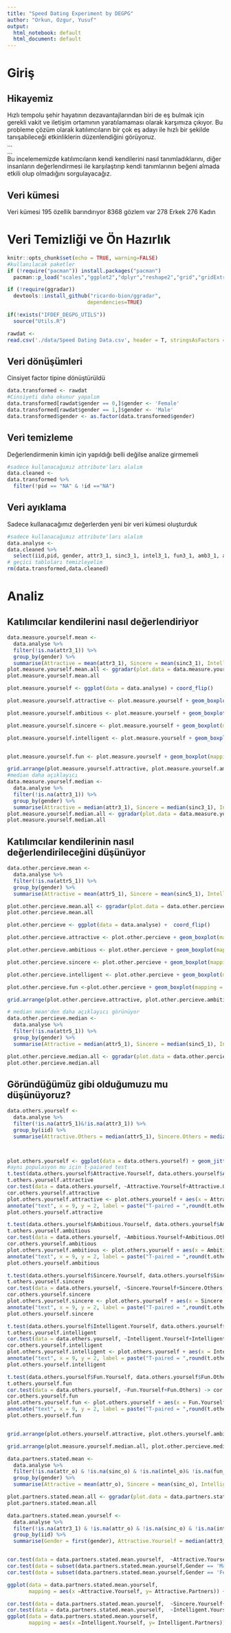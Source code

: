 ---
title: "Speed Dating Experiment by DEGPG"
author: "Orkun, Ozgur, Yusuf"
output:
  html_notebook: default
  html_document: default
---


# Giriş
## Hikayemiz
Hızlı tempolu şehir hayatının dezavantajlarından biri de eş bulmak için gerekli vakit ve iletişim ortamının yaratılamaması olarak karşımıza çıkıyor.
Bu probleme çözüm olarak katılımcıların bir çok eş adayı ile hızlı bir şekilde tanışabileceği etkinliklerin düzenlendiğini görüyoruz.<br>
...<br>
...<br>
Bu incelememizde katılımcıların kendi kendilerini nasıl tanımladıklarını, diğer insanların değerlendirmesi ile karşılaştırıp kendi tanımlarının beğeni almada etkili olup olmadığını sorgulayacağız. 

## Veri kümesi
Veri kümesi 195 özellik barındırıyor
8368 gözlem var
278 Erkek
276 Kadın

# Veri Temizliği ve Ön Hazırlık
```{r setup, include=FALSE}
knitr::opts_chunk$set(echo = TRUE, warning=FALSE)
#kullanılacak paketler
if (!require("pacman")) install.packages("pacman")
  pacman::p_load("scales","ggplot2","dplyr","reshape2","grid","gridExtra","devtools")

if (!require(ggradar))
  devtools::install_github("ricardo-bion/ggradar", 
                          dependencies=TRUE)

if(!exists("IFDEF_DEGPG_UTILS"))
  source("Utils.R")

rawdat <- 
read.csv('./data/Speed Dating Data.csv', header = T, stringsAsFactors = F)
```

## Veri dönüşümleri
Cinsiyet factor tipine dönüştürüldü
```{r tranformations, echo = FALSE}
data.transformed <- rawdat
#Cinsiyeti daha okunur yapalım
data.transformed[rawdat$gender == 0,]$gender <- 'Female'
data.transformed[rawdat$gender == 1,]$gender <- 'Male'
data.transformed$gender <- as.factor(data.transformed$gender)
```

## Veri temizleme
Değerlendirmenin kimin için yapıldığı belli değilse analize girmemeli
```{r data clean, echo = FALSE}
#sadece kullanacağımız attribute'ları alalım
data.cleaned <-
data.transformed %>%
  filter(!pid == "NA" & !id =="NA")
```

## Veri ayıklama
Sadece kullanacağımız değerlerden yeni bir veri kümesi oluşturduk
```{r data selection, echo = FALSE}
#sadece kullanacağımız attribute'ları alalım
data.analyse <-
data.cleaned %>%
  select(iid,pid, gender, attr3_1, sinc3_1, intel3_1, fun3_1, amb3_1, attr5_1, sinc5_1, intel5_1, fun5_1, amb5_1, attr, sinc, intel, fun, amb, shar,attr_o, sinc_o, intel_o, fun_o, amb_o, shar_o,dec_o,dec)
# geçici tabloları temizleyelim
rm(data.transformed,data.cleaned)

```
# Analiz
## Katılımcılar kendilerini nasıl değerlendiriyor

```{r how  measure yourself, echo = FALSE}
data.measure.yourself.mean <-
  data.analyse %>% 
  filter(!is.na(attr3_1)) %>%
  group_by(gender) %>% 
  summarise(Attractive = mean(attr3_1), Sincere = mean(sinc3_1), Intelligent = mean(intel3_1), Fun = mean(fun3_1), Ambitious = mean(amb3_1)) 
plot.measure.yourself.mean.all <- ggradar(plot.data = data.measure.yourself.mean, grid.mid = 5, grid.max = 10, legend.title = "Gender", grid.label.size =3,axis.label.size=4 )
plot.measure.yourself.mean.all

plot.measure.yourself <- ggplot(data = data.analyse) + coord_flip()

plot.measure.yourself.attractive <- plot.measure.yourself + geom_boxplot(mapping = aes(x = gender, y = attr3_1)) + labs(y="Attractiveness", x ="Gender", title = "How Attractive Are You?")

plot.measure.yourself.ambitious <- plot.measure.yourself + geom_boxplot(mapping = aes(x = gender, y = amb3_1)) + labs(y="Ambitious", x ="Gender", title = "How Ambitious Are You?")

plot.measure.yourself.sincere <- plot.measure.yourself + geom_boxplot(mapping = aes(x = gender, y = sinc3_1)) + labs(y="Sincere", x ="Gender", title = "How Sincere Are You?")

plot.measure.yourself.intelligent <- plot.measure.yourself + geom_boxplot(mapping = aes(x = gender, y = intel3_1)) + labs(y="Intelligent", x ="Gender", title = "How Intelligence Are You?")


plot.measure.yourself.fun <- plot.measure.yourself + geom_boxplot(mapping = aes(x = gender, y = intel3_1)) + labs(y="Fun", x ="Gender", title = "How Fun Are You?")

grid.arrange(plot.measure.yourself.attractive, plot.measure.yourself.ambitious, plot.measure.yourself.sincere, plot.measure.yourself.intelligent, plot.measure.yourself.fun, ncol = 1)
#median daha açıklayıcı
data.measure.yourself.median <-
  data.analyse %>% 
  filter(!is.na(attr3_1)) %>%
  group_by(gender) %>% 
  summarise(Attractive = median(attr3_1), Sincere = median(sinc3_1), Intelligent = median(intel3_1), Fun = median(fun3_1), Ambitious = median(amb3_1)) 
plot.measure.yourself.median.all <- ggradar(plot.data = data.measure.yourself.median, grid.mid = 5, grid.max = 10, legend.title = "Gender", grid.label.size =3,axis.label.size=4 )
plot.measure.yourself.median.all

```

## Katılımcılar kendilerinin nasıl değerlendirileceğini düşünüyor

```{r how  other percieve, echo = FALSE}
data.other.percieve.mean <-
  data.analyse %>% 
  filter(!is.na(attr5_1)) %>%
  group_by(gender) %>% 
  summarise(Attractive = mean(attr5_1), Sincere = mean(sinc5_1), Intelligent = mean(intel5_1), Fun = mean(fun5_1), Ambitious = mean(amb5_1))

plot.other.percieve.mean.all <- ggradar(plot.data = data.other.percieve.mean, grid.mid = 5, grid.max = 10, legend.title = "Gender", grid.label.size =3,axis.label.size=4)
plot.other.percieve.mean.all

plot.other.percieve <- ggplot(data = data.analyse) +  coord_flip()

plot.other.percieve.attractive <- plot.other.percieve + geom_boxplot(mapping = aes(x = gender, y = attr5_1)) + labs(y="Attractiveness", x ="Gender", title = "How Attractive Are You By Others?")

plot.other.percieve.ambitious <- plot.other.percieve + geom_boxplot(mapping = aes(x = gender, y = amb5_1)) + labs(y="Ambitious", x ="Gender", title = "How Ambitious Are You By Others?")

plot.other.percieve.sincere <- plot.other.percieve + geom_boxplot(mapping = aes(x = gender, y = sinc5_1)) + labs(y="Sincere", x ="Gender", title = "How Sincere Are You By Others?")

plot.other.percieve.intelligent <- plot.other.percieve + geom_boxplot(mapping = aes(x = gender, y = intel5_1)) + labs(y="Intelligent", x ="Gender", title = "How Intelligence Are You By Others?")

plot.other.percieve.fun <-plot.other.percieve + geom_boxplot(mapping = aes(x = gender, y = intel5_1)) + labs(y="Fun", x ="Gender", title = "How Fun Are You By Others?")

grid.arrange(plot.other.percieve.attractive, plot.other.percieve.ambitious, plot.other.percieve.sincere, plot.other.percieve.intelligent, plot.other.percieve.fun, ncol = 1 )

# median mean'den daha açıklayıcı görünüyor
data.other.percieve.median <-
  data.analyse %>% 
  filter(!is.na(attr5_1)) %>%
  group_by(gender) %>% 
  summarise(Attractive = median(attr5_1), Sincere = median(sinc5_1), Intelligent = median(intel5_1), Fun = median(fun5_1), Ambitious = median(amb5_1))

plot.other.percieve.median.all <- ggradar(plot.data = data.other.percieve.median, grid.mid = 5, grid.max = 10, legend.title = "Gender", grid.label.size =3,axis.label.size=4)
plot.other.percieve.median.all

```

## Göründüğümüz gibi olduğumuzu mu düşünüyoruz?
```{r are we same test, echo = TRUE}
data.others.yourself <-
  data.analyse %>% 
  filter(!is.na(attr5_1)&!is.na(attr3_1)) %>%
  group_by(iid) %>% 
  summarise(Attractive.Others = median(attr5_1), Sincere.Others = median(sinc5_1), Intelligent.Others = median(intel5_1), Fun.Others = median(fun5_1), Ambitious.Others = median(amb5_1), Attractive.Yourself = median(attr3_1), Sincere.Yourself = median(sinc3_1), Intelligent.Yourself = median(intel3_1), Fun.Yourself = median(fun3_1), Ambitious.Yourself = median(amb3_1))



plot.others.yourself <- ggplot(data = data.others.yourself) + geom_jitter(alpha = 0.2) + geom_smooth(method = "lm") + scale_x_continuous(breaks = seq(0,10,1)) + theme(panel.background = element_blank())
#aynı populasyon mu için t-paiared test
t.test(data.others.yourself$Attractive.Yourself, data.others.yourself$Attractive.Others, paired=TRUE) -> t.others.yourself.attractive
t.others.yourself.attractive
cor.test(data = data.others.yourself, ~Attractive.Yourself+Attractive.Others) -> cor.others.yourself.attractive
cor.others.yourself.attractive
plot.others.yourself.attractive <- plot.others.yourself + aes(x = Attractive.Yourself, y = Attractive.Others) + annotate("text", x = 10, y = 1, label = paste("Cor = ",round(cor.others.yourself.attractive$estimate,digits = 4) )) +
annotate("text", x = 9, y = 2, label = paste("T-paired = ",round(t.others.yourself.attractive$p.value, digits = 4) ))
plot.others.yourself.attractive

t.test(data.others.yourself$Ambitious.Yourself, data.others.yourself$Ambitious.Others, paired=TRUE)-> t.others.yourself.ambitious
t.others.yourself.ambitious
cor.test(data = data.others.yourself, ~Ambitious.Yourself+Ambitious.Others) -> cor.others.yourself.ambitious
cor.others.yourself.ambitious
plot.others.yourself.ambitious <- plot.others.yourself + aes(x = Ambitious.Yourself, y = Ambitious.Others) + annotate("text", x = 10, y = 1, label = paste("Cor = ",round(cor.others.yourself.ambitious$estimate,digits = 4) )) +
annotate("text", x = 9, y = 2, label = paste("T-paired = ",round(t.others.yourself.ambitious$p.value, digits = 4) ))
plot.others.yourself.ambitious

t.test(data.others.yourself$Sincere.Yourself, data.others.yourself$Sincere.Others, paired=TRUE)-> t.others.yourself.sincere
t.others.yourself.sincere
cor.test(data = data.others.yourself, ~Sincere.Yourself+Sincere.Others) -> cor.others.yourself.sincere
cor.others.yourself.sincere
plot.others.yourself.sincere <- plot.others.yourself + aes(x = Sincere.Yourself, y = Sincere.Others) + annotate("text", x = 10, y = 1, label = paste("Cor = ",round(cor.others.yourself.sincere$estimate,digits = 4) )) +
annotate("text", x = 9, y = 2, label = paste("T-paired = ",round(t.others.yourself.sincere$p.value, digits = 4) ))
plot.others.yourself.sincere

t.test(data.others.yourself$Intelligent.Yourself, data.others.yourself$Intelligent.Others, paired=TRUE)-> t.others.yourself.intelligent
t.others.yourself.intelligent
cor.test(data = data.others.yourself, ~Intelligent.Yourself+Intelligent.Others) -> cor.others.yourself.intelligent
cor.others.yourself.intelligent
plot.others.yourself.intelligent <- plot.others.yourself + aes(x = Intelligent.Yourself, y = Intelligent.Others) + annotate("text", x = 10, y = 1, label = paste("Cor = ",round(cor.others.yourself.intelligent$estimate,digits = 4) )) +
annotate("text", x = 9, y = 2, label = paste("T-paired = ",round(t.others.yourself.intelligent$p.value, digits = 4) ))
plot.others.yourself.intelligent

t.test(data.others.yourself$Fun.Yourself, data.others.yourself$Fun.Others, paired=TRUE)-> t.others.yourself.fun
t.others.yourself.fun
cor.test(data = data.others.yourself, ~Fun.Yourself+Fun.Others) -> cor.others.yourself.fun
cor.others.yourself.fun
plot.others.yourself.fun <- plot.others.yourself + aes(x = Fun.Yourself, y = Fun.Others) + annotate("text", x = 10, y = 1, label = paste("Cor = ",round(cor.others.yourself.fun$estimate,digits = 4) )) +
annotate("text", x = 9, y = 2, label = paste("T-paired = ",round(t.others.yourself.fun$p.value, digits = 4) ))
plot.others.yourself.fun


grid.arrange(plot.others.yourself.attractive, plot.others.yourself.ambitious,   plot.others.yourself.sincere, plot.others.yourself.intelligent, plot.others.yourself.fun)

```

```{r are we same, echo = FALSE}
grid.arrange(plot.measure.yourself.median.all, plot.other.percieve.median.all, ncol = 1)
```

```{r market value, echo = FALSE}
data.partners.stated.mean <-
  data.analyse %>% 
  filter(!is.na(attr_o) & !is.na(sinc_o) & !is.na(intel_o)& !is.na(fun_o)& !is.na(amb_o)) %>% 
  group_by(gender) %>% 
  summarise(Attractive = mean(attr_o), Sincere = mean(sinc_o), Intelligent = mean(intel_o), Fun = mean(fun_o), mean = median(amb_o))

plot.partners.stated.mean.all <- ggradar(plot.data = data.partners.stated.mean , grid.mid = 5, grid.max = 10, legend.title = "Gender", grid.label.size =3,axis.label.size=4 )
plot.partners.stated.mean.all

data.partners.stated.mean.yourself <-
  data.analyse %>% 
  filter(!is.na(attr3_1) & !is.na(attr_o) & !is.na(sinc_o) & !is.na(intel_o)& !is.na(fun_o)& !is.na(amb_o)) %>% 
  group_by(iid) %>% 
  summarise(Gender = first(gender), Attractive.Yourself = median(attr3_1), Attractive.Partners = mean(attr_o), Sincere.Yourself = median(sinc3_1), Sincere.Partners = mean(sinc_o), Intelligent.Yourself = median(attr3_1), Intelligent.Partners = mean(intel_o), Fun = mean(fun_o), mean = median(amb_o))


cor.test(data = data.partners.stated.mean.yourself,  ~Attractive.Yourself+Attractive.Partners)
cor.test(data = subset(data.partners.stated.mean.yourself,Gender == 'Male'),  ~Attractive.Yourself+Attractive.Partners)
cor.test(data = subset(data.partners.stated.mean.yourself,Gender == 'Female'),  ~Attractive.Yourself+Attractive.Partners)

ggplot(data = data.partners.stated.mean.yourself,
       mapping = aes(x =Attractive.Yourself, y= Attractive.Partners)) + geom_jitter() + geom_smooth(method = lm) + facet_wrap(~Gender) + geom_hline(aes( yintercept=mean(Attractive.Partners)),color = "red", linetype = 3)+ geom_vline(aes( xintercept=mean(Attractive.Yourself)),color = "red", linetype = 3)

cor.test(data = data.partners.stated.mean.yourself,  ~Sincere.Yourself+Sincere.Partners)
cor.test(data = data.partners.stated.mean.yourself,  ~Intelligent.Yourself+Intelligent.Partners)
ggplot(data = data.partners.stated.mean.yourself,
       mapping = aes(x =Intelligent.Yourself, y= Intelligent.Partners)) + geom_jitter() + geom_smooth(method = lm) + facet_wrap(~Gender) + geom_hline(aes(color = "red", yintercept=mean(Intelligent.Partners)))

```
